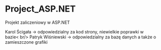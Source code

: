 # Project_ASP.NET
Projekt zaliczeniowy w ASP.NET


Karol Ścigała -> odpowiedzialny za kod strony, niewielkie poprawki w bazie< br/>
Patryk Wiśniewski -> odpowiedzialny za bazę danych a także o zamieszczone grafiki
